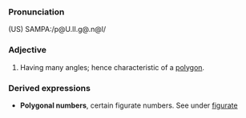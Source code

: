 ===Pronunciation===
(US) SAMPA:/p@U.lI.g@.n@l/
===Adjective===
#Having many angles; hence characteristic of a [[polygon]].
===Derived expressions===
*'''Polygonal numbers''', certain figurate numbers. See under [[figurate]]